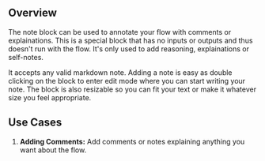 ## Overview

The note block can be used to annotate your flow with comments or explainations. This is a special block that has no inputs or outputs and thus doesn't run with the flow. It's only used to add reasoning, explainations or self-notes.

It accepts any valid markdown note. Adding a note is easy as double clicking on the block to enter edit mode where you can start writing your note. The block is also resizable so you can fit your text or make it whatever size you feel appropriate.

## Use Cases

1. **Adding Comments:** Add comments or notes explaining anything you want about the flow.
